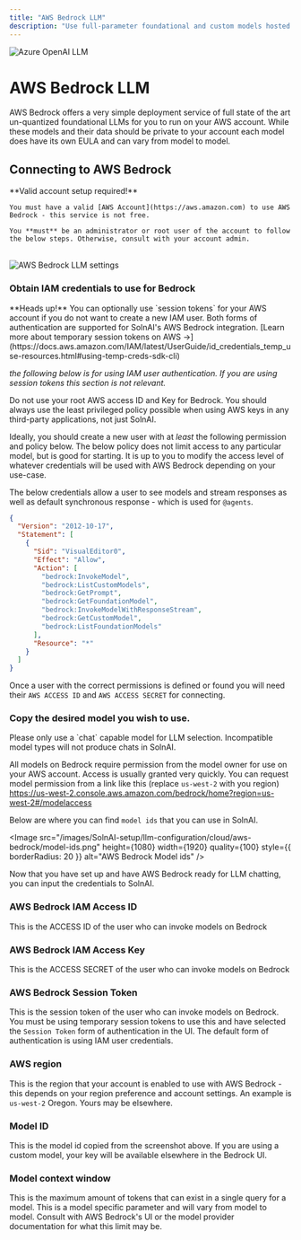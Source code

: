 ```yaml
---
title: "AWS Bedrock LLM"
description: "Use full-parameter foundational and custom models hosted on AWS via Bedrock for RAG + Agents."
---
```



<Image
  src="/images/SolnAI-setup/llm-configuration/cloud/aws-bedrock/header-image.png"
  height={1080}
  width={1920}
  quality={100}
  alt="Azure OpenAI LLM"
/>

# AWS Bedrock LLM

AWS Bedrock offers a very simple deployment service of full state of the art un-quantized foundational LLMs for you to run on your AWS account. While these models and their data should be private to your account each model does have its own EULA and can vary from model to model.

## Connecting to AWS Bedrock

<Callout type="info" emoji="️💡">
  **Valid account setup required!**

    You must have a valid [AWS Account](https://aws.amazon.com) to use AWS Bedrock - this service is not free.

    You **must** be an administrator or root user of the account to follow the below steps. Otherwise, consult with your account admin.

</Callout>
<br/>
<Image
  src="/images/SolnAI-setup/llm-configuration/cloud/aws-bedrock/aws-bedrock-llm.png"
  height={1080}
  width={1920}
  quality={100}
  alt="AWS Bedrock LLM settings"
/>

### Obtain IAM credentials to use for Bedrock

<Callout type="info">
  **Heads up!** You can optionally use `session tokens` for your AWS account if
  you do not want to create a new IAM user. Both forms of authentication are
  supported for SolnAI's AWS Bedrock integration. [Learn more about
  temporary session tokens on AWS
  &rarr;](https://docs.aws.amazon.com/IAM/latest/UserGuide/id_credentials_temp_use-resources.html#using-temp-creds-sdk-cli)
</Callout>

_the following below is for using IAM user authentication. If you are using session tokens this section is not relevant._

<Callout type="error">
  Do not use your root AWS access ID and Key for Bedrock. You should always use
  the least privileged policy possible when using AWS keys in any third-party
  applications, not just SolnAI.
</Callout>

Ideally, you should create a new user with at _least_ the following permission and policy below. The below policy
does not limit access to any particular model, but is good for starting. It is up to you to modify the access level of whatever
credentials will be used with AWS Bedrock depending on your use-case.

The below credentials allow a user to see models and stream responses as well as default synchronous response - which is used for `@agents`.

```json
{
  "Version": "2012-10-17",
  "Statement": [
    {
      "Sid": "VisualEditor0",
      "Effect": "Allow",
      "Action": [
        "bedrock:InvokeModel",
        "bedrock:ListCustomModels",
        "bedrock:GetPrompt",
        "bedrock:GetFoundationModel",
        "bedrock:InvokeModelWithResponseStream",
        "bedrock:GetCustomModel",
        "bedrock:ListFoundationModels"
      ],
      "Resource": "*"
    }
  ]
}
```

Once a user with the correct permissions is defined or found you will need their `AWS ACCESS ID` and `AWS ACCESS SECRET` for connecting.

### Copy the desired model you wish to use.

<Callout type="info" emoji="️💡">
 Please only use a `chat` capable model for LLM selection. Incompatible model types will not produce chats in SolnAI.

</Callout>

All models on Bedrock require permission from the model owner for use on your AWS account. Access is usually granted very quickly.
You can request model permission from a link like this (replace `us-west-2` with you region)
https://us-west-2.console.aws.amazon.com/bedrock/home?region=us-west-2#/modelaccess

Below are where you can find `model ids` that you can use in SolnAI.

<Image
  src="/images/SolnAI-setup/llm-configuration/cloud/aws-bedrock/model-ids.png"
  height={1080}
  width={1920}
  quality={100}
  style={{ borderRadius: 20 }}
  alt="AWS Bedrock Model ids"
/>

Now that you have set up and have AWS Bedrock ready for LLM chatting, you can input the credentials to SolnAI.

### AWS Bedrock IAM Access ID

This is the ACCESS ID of the user who can invoke models on Bedrock

### AWS Bedrock IAM Access Key

This is the ACCESS SECRET of the user who can invoke models on Bedrock

### AWS Bedrock Session Token

This is the session token of the user who can invoke models on Bedrock. You must be using temporary session tokens to use this and have selected the `Session Token` form of authentication in the UI.
The default form of authentication is using IAM user credentials.

### AWS region

This is the region that your account is enabled to use with AWS Bedrock - this depends on your region preference and account settings.
An example is `us-west-2` Oregon. Yours may be elsewhere.

### Model ID

This is the model id copied from the screenshot above. If you are using a custom model, your key will be available elsewhere in the Bedrock UI.

### Model context window

This is the maximum amount of tokens that can exist in a single query for a model. This is a model specific parameter and will vary from model to model.
Consult with AWS Bedrock's UI or the model provider documentation for what this limit may be.
